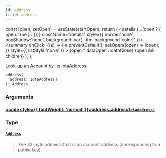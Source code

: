 ```yaml
---
id: address
title: address
---
```









  const [open, setOpen] = useState(startOpen);
  return (
    <details {...(open ? { open: true } : {})} className="details" style={{ border:'none', boxShadow:'none', background:'var(--ifm-background-color)' }}>
      <summary
        onClick={(e) => {
          e.preventDefault();
          setOpen((open) => !open);
        }}
        style={{ listStyle:'none' }}
      >
      {open ? dataOpen : dataClose}
      </summary>
      {open && children}
    </details>
  );
};








Look-up an Account by its IotaAddress.


```graphql
address(
  address: IotaAddress!
): Address
```




### Arguments

#### [<code style={{ fontWeight: 'normal' }}>address.<b>address</b></code>](#)<Bullet />[`IotaAddress!`](/references/iota-api/iota-graphql/reference/types/scalars/iota-address) <Badge class="badge badge--secondary" text="non-null"/> <Badge class="badge badge--secondary" text="scalar"/> 
> 
> 
> 
> 

### Type

#### [`Address`](/references/iota-api/iota-graphql/reference/types/objects/address) <Badge class="badge badge--secondary" text="object"/> 
> 
> 
> The 32-byte address that is an account address (corresponding to a public key).
> 





